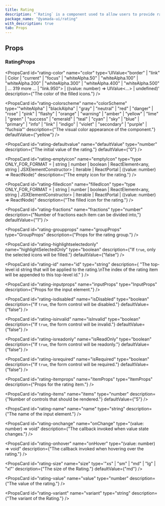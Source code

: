 ```yaml
---
title: Rating
description: "`Rating` is a component used to allow users to provide ratings."
package_name: "@yamada-ui/rating"
with_description: true
tab: Props
---
```


## Props

### RatingProps

<PropsCard
  id="rating-color"
  name="color"
  type='UIValue<"border" | "link" | Color | "current" | "focus" | "whiteAlpha.50" | "whiteAlpha.100" | "whiteAlpha.200" | "whiteAlpha.300" | "whiteAlpha.400" | "whiteAlpha.500" | ... 319 more ... | "link.950"> | ((value: number) => UIValue<...> | undefined)'
  description={"The color of the filled icons."}
/>

<PropsCard
  id="rating-colorscheme"
  name="colorScheme"
  type='"whiteAlpha" | "blackAlpha" | "gray" | "neutral" | "red" | "danger" | "rose" | "pink" | "flashy" | "orange" | "warning" | "amber" | "yellow" | "lime" | "green" | "success" | "emerald" | "teal" | "cyan" | "sky" | "blue" | "primary" | "info" | "link" | "indigo" | "violet" | "secondary" | "purple" | "fuchsia"'
  description={"The visual color appearance of the component."}
  defaultValue={"yellow"}
/>

<PropsCard
  id="rating-defaultvalue"
  name="defaultValue"
  type="number"
  description={"The initial value of the rating."}
  defaultValue={"0"}
/>

<PropsCard
  id="rating-emptyicon"
  name="emptyIcon"
  type="type ONLY_FOR_FORMAT =
  | string
  | number
  | boolean
  | ReactElement<any, string | JSXElementConstructor<any>>
  | Iterable<ReactNode>
  | ReactPortal
  | ((value: number) => ReactNode)"
  description={"The empty icon for the rating."}
/>

<PropsCard
  id="rating-filledicon"
  name="filledIcon"
  type="type ONLY_FOR_FORMAT =
  | string
  | number
  | boolean
  | ReactElement<any, string | JSXElementConstructor<any>>
  | Iterable<ReactNode>
  | ReactPortal
  | ((value: number) => ReactNode)"
  description={"The filled icon for the rating."}
/>

<PropsCard
  id="rating-fractions"
  name="fractions"
  type="number"
  description={"Number of fractions each item can be divided into,"}
  defaultValue={"1"}
/>

<PropsCard
  id="rating-groupprops"
  name="groupProps"
  type="GroupProps"
  description={"Props for the rating group."}
/>

<PropsCard
  id="rating-highlightselectedonly"
  name="highlightSelectedOnly"
  type="boolean"
  description={"If `true`, only the selected icons will be filled."}
  defaultValue={"false"}
/>

<PropsCard
  id="rating-id"
  name="id"
  type="string"
  description={
    "The top-level id string that will be applied to the rating.\nThe index of the rating item will be appended to this top-level id."
  }
/>

<PropsCard
  id="rating-inputprops"
  name="inputProps"
  type="InputProps"
  description={"Props for the input element."}
/>

<PropsCard
  id="rating-isdisabled"
  name="isDisabled"
  type="boolean"
  description={"If `true`, the form control will be disabled."}
  defaultValue={"false"}
/>

<PropsCard
  id="rating-isinvalid"
  name="isInvalid"
  type="boolean"
  description={"If `true`, the form control will be invalid."}
  defaultValue={"false"}
/>

<PropsCard
  id="rating-isreadonly"
  name="isReadOnly"
  type="boolean"
  description={"If `true`, the form control will be readonly."}
  defaultValue={"false"}
/>

<PropsCard
  id="rating-isrequired"
  name="isRequired"
  type="boolean"
  description={"If `true`, the form control will be required."}
  defaultValue={"false"}
/>

<PropsCard
  id="rating-itemprops"
  name="itemProps"
  type="ItemProps"
  description={"Props for the rating item."}
/>

<PropsCard
  id="rating-items"
  name="items"
  type="number"
  description={"Number of controls that should be rendered."}
  defaultValue={"5"}
/>

<PropsCard
  id="rating-name"
  name="name"
  type="string"
  description={"The name of the input element."}
/>

<PropsCard
  id="rating-onchange"
  name="onChange"
  type="(value: number) => void"
  description={"The callback invoked when value state changes."}
/>

<PropsCard
  id="rating-onhover"
  name="onHover"
  type="(value: number) => void"
  description={"The callback invoked when hovering over the rating."}
/>

<PropsCard
  id="rating-size"
  name="size"
  type='"xs" | "sm" | "md" | "lg" | "xl"'
  description={"The size of the Rating."}
  defaultValue={"md"}
/>

<PropsCard
  id="rating-value"
  name="value"
  type="number"
  description={"The value of the rating."}
/>

<PropsCard
  id="rating-variant"
  name="variant"
  type="string"
  description={"The variant of the Rating."}
/>
